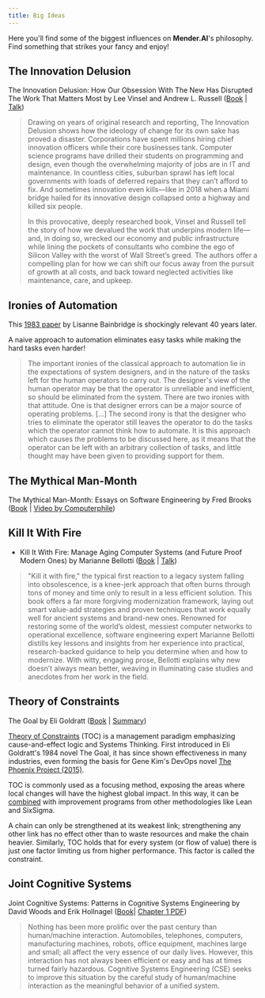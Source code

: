 ```yaml
---
title: Big Ideas
---
```


Here you'll find some of the biggest influences on **Mender.AI**'s philosophy. Find something that strikes your fancy and enjoy!

## The Innovation Delusion
The Innovation Delusion: How Our Obsession With The New Has Disrupted The Work That Matters Most by Lee Vinsel and Andrew L. Russell ([Book](https://www.penguinrandomhouse.com/books/576816/the-innovation-delusion-by-lee-vinsel-and-andrew-l-russell) | [Talk](https://www.youtube.com/watch?v=QXJxL1HUobA))

> Drawing on years of original research and reporting, The Innovation Delusion shows how the ideology of change for its own sake has proved a disaster. Corporations have spent millions hiring chief innovation officers while their core businesses tank. Computer science programs have drilled their students on programming and design, even though the overwhelming majority of jobs are in IT and maintenance. In countless cities, suburban sprawl has left local governments with loads of deferred repairs that they can’t afford to fix. And sometimes innovation even kills—like in 2018 when a Miami bridge hailed for its innovative design collapsed onto  a highway and killed six people.
>
> In this provocative, deeply researched book, Vinsel and Russell tell the story of how we devalued the work that underpins modern life—and, in doing so, wrecked our economy and public infrastructure while lining the pockets of consultants who combine the ego of Silicon Valley with the worst of Wall Street’s greed. The authors offer a compelling plan for how we can shift our focus away from the pursuit of growth at all costs, and back toward neglected activities like maintenance, care, and upkeep.

## Ironies of Automation

This [1983 paper](https://ckrybus.com/static/papers/Bainbridge_1983_Automatica.pdf) by Lisanne Bainbridge is shockingly relevant 40 years later.

A naive approach to automation eliminates easy tasks while making the hard tasks even harder!

> The important ironies of the classical approach to automation lie in the expectations of system designers, and in the nature of the tasks left for the human operators to carry out.
> The designer's view of the human operator may be that the operator is unreliable and inefficient, so should be eliminated from the system. There are two ironies with that attitude. One is that designer errors can be a major source of operating problems. [...]
> The second irony is that the designer who tries to eliminate the operator still leaves the operator to do the tasks which the operator cannot think how to automate. It is this approach which causes the problems to be discussed here, as it means that the operator can be left with an arbitrary collection of tasks, and little thought may have been given to providing support for them.

## The Mythical Man-Month

The Mythical Man-Month: Essays on Software Engineering by Fred Brooks ([Book](https://www.amazon.com/Mythical-Man-Month-Software-Engineering-Anniversary/dp/0201835959) | [Video by Computerphile](https://www.youtube.com/watch?v=vuScajG_FuI))

## Kill It With Fire
* Kill It With Fire: Manage Aging Computer Systems (and Future Proof Modern Ones) by Marianne Bellotti
([Book](https://nostarch.com/kill-it-fire) | [Talk](https://www.youtube.com/watch?v=XoEfV0kXXDY))

> "Kill it with fire," the typical first reaction to a legacy system falling into obsolescence, is a knee-jerk approach that often burns through tons of money and time only to result in a less efficient solution. This book offers a far more forgiving modernization framework, laying out smart value-add strategies and proven techniques that work equally well for ancient systems and brand-new ones. 
> Renowned for restoring some of the world’s oldest, messiest computer networks to operational excellence, software engineering expert Marianne Bellotti distills key lessons and insights from her experience into practical, research-backed guidance to help you determine when and how to modernize. With witty, engaging prose, Bellotti explains why new doesn’t always mean better, weaving in illuminating case studies and anecdotes from her work in the field.

## Theory of Constraints
The Goal by Eli Goldratt ([Book](https://www.goodreads.com/book/show/113934.The_Goal) | [Summary](https://www.tocinstitute.org/the-goal-summary.html))

[Theory of Constraints](https://www.tocinstitute.org/theory-of-constraints.html) (TOC) is a management paradigm emphasizing cause-and-effect logic and Systems Thinking. First introduced in Eli Goldratt's 1984 novel The Goal, it has since shown effectiveness in many industries, even forming the basis for Gene Kim's DevOps novel [The Phoenix Project (2015)](https://itrevolution.com/product/the-phoenix-project).

TOC is commonly used as a focusing method, exposing the areas where local changes will have the highest global impact. In this way, it can be [combined](https://itls-iso.com/resources/) with improvement programs from other methodologies like Lean and SixSigma.

A chain can only be strengthened at its weakest link; strengthening any other link has no effect other than to waste resources and make the chain heavier. Similarly, TOC holds that for every system (or flow of value) there is just one factor limiting us from higher performance. This factor is called the constraint.

## Joint Cognitive Systems
Joint Cognitive Systems: Patterns in Cognitive Systems Engineering by David Woods and Erik Hollnagel ([Book](https://www.amazon.com/Joint-Cognitive-Systems-Foundations-Engineering/dp/0849328217)| [Chapter 1 PDF](https://erikhollnagel.com/onewebmedia/Chapter_1.pdf))

> Nothing has been more prolific over the past century than human/machine interaction. Automobiles, telephones, computers, manufacturing machines, robots, office equipment, machines large and small; all affect the very essence of our daily lives. However, this interaction has not always been efficient or easy and has at times turned fairly hazardous. Cognitive Systems Engineering (CSE) seeks to improve this situation by the careful study of human/machine interaction as the meaningful behavior of a unified system.
